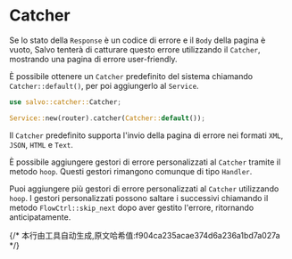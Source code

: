 # Catcher


Se lo stato della `Response` è un codice di errore e il `Body` della pagina è vuoto, Salvo tenterà di catturare questo errore utilizzando il `Catcher`, mostrando una pagina di errore user-friendly.

È possibile ottenere un `Catcher` predefinito del sistema chiamando `Catcher::default()`, per poi aggiungerlo al `Service`.

```rust
use salvo::catcher::Catcher;

Service::new(router).catcher(Catcher::default());
```

Il `Catcher` predefinito supporta l'invio della pagina di errore nei formati `XML`, `JSON`, `HTML` e `Text`.

È possibile aggiungere gestori di errore personalizzati al `Catcher` tramite il metodo `hoop`. Questi gestori rimangono comunque di tipo `Handler`.

Puoi aggiungere più gestori di errore personalizzati al `Catcher` utilizzando `hoop`. I gestori personalizzati possono saltare i successivi chiamando il metodo `FlowCtrl::skip_next` dopo aver gestito l'errore, ritornando anticipatamente.

<Tabs>
  <Tab label="main.rs">
    <CustomErrorPageCode/>
  </Tab>
  <Tab label="Cargo.toml">
    <CustomErrorPageCargoCode/>
  </Tab>
</Tabs>
{/* 本行由工具自动生成,原文哈希值:f904ca235acae374d6a236a1bd7a027a */}